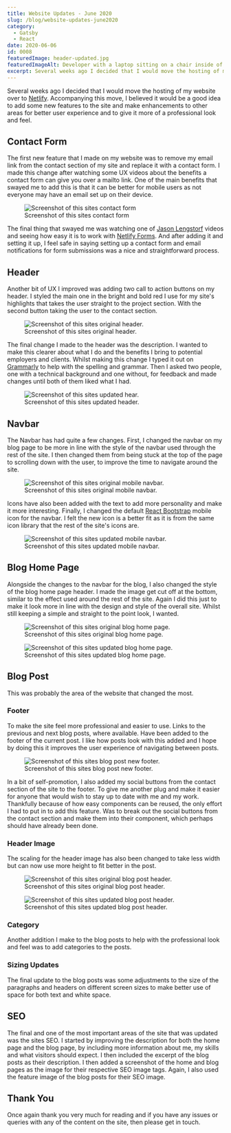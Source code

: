 ```yaml
---
title: Website Updates - June 2020
slug: /blog/website-updates-june2020
category:
  - Gatsby
  - React
date: 2020-06-06
id: 0008
featuredImage: header-updated.jpg
featuredImageAlt: Developer with a laptop sitting on a chair inside of an analog clock on the ground
excerpt: Several weeks ago I decided that I would move the hosting of my website over to Netlify. Accompanying...
---
```


Several weeks ago I decided that I would move the hosting of my website over to <a href='https://www.google.com/url?q=https://www.netlify.com/&amp;sa=D&amp;ust=1591456048028000'>Netlify</a>. Accompanying this move, I believed it would be a good idea to add some new features to the site and make enhancements to other areas for better user experience and to give it more of a professional look and feel.

## Contact Form

The first new feature that I made on my website was to remove my email link from the contact section of my site and replace it with a contact form. I made this change after watching some UX videos about the benefits a contact form can give you over a mailto link. One of the main benefits that swayed me to add this is that it can be better for mobile users as not everyone may have an email set up on their device.

<figure>
  <img src="contact-form.jpg" alt="Screenshot of this sites contact form" />
  <figcaption>Screenshot of this sites contact form</figcaption>
</figure>

The final thing that swayed me was watching one of <a href='https://www.google.com/url?q=https://www.youtube.com/watch?v%3Di6dZTL7gsCY&amp;sa=D&amp;ust=1591456048028000'>Jason Lengstorf</a> videos and seeing how easy it is to work with <a href='https://www.google.com/url?q=https://docs.netlify.com/forms/setup/&amp;sa=D&amp;ust=1591456048029000'>Netlify Forms</a>. And after adding it and setting it up, I feel safe in saying setting up a contact form and email notifications for form submissions was a nice and straightforward process.

## Header

Another bit of UX I improved was adding two call to action buttons on my header. I styled the main one in the bright and bold red I use for my site&#39;s highlights that takes the user straight to the project section. With the second button taking the user to the contact section.

<figure>
  <img
    src="header-original.jpg"
    alt="Screenshot of this sites original header."
  />
  <figcaption>Screenshot of this sites original header.</figcaption>
</figure>

The final change I made to the header was the description. I wanted to make this clearer about what I do and the benefits I bring to potential employers and clients. Whilst making this change I typed it out on <a href='https://www.google.com/url?q=https://grammarly.com&amp;sa=D&amp;ust=1591456048029000'>Grammarly</a> to help with the spelling and grammar. Then I asked two people, one with a technical background and one without, for feedback and made changes until both of them liked what I had.

<figure>
  <img src="header-updated.jpg" alt="Screenshot of this sites updated hear." />
  <figcaption>Screenshot of this sites updated header.</figcaption>
</figure>

## Navbar

The Navbar has had quite a few changes. First, I changed the navbar on my blog page to be more in line with the style of the navbar used through the rest of the site. I then changed them from being stuck at the top of the page to scrolling down with the user, to improve the time to navigate around the site.

<figure>
  <img
    src="mobile-menu-original.jpg"
    alt="Screenshot of this sites original mobile navbar."
  />
  <figcaption>Screenshot of this sites original mobile navbar.</figcaption>
</figure>

Icons have also been added with the text to add more personality and make it more interesting. Finally, I changed the default <a href='https://www.google.com/url?q=https://react-bootstrap.github.io/components/navbar&amp;sa=D&amp;ust=1591456048030000'>React Bootstrap</a> mobile icon for the navbar. I felt the new icon is a better fit as it is from the same icon library that the rest of the site&#39;s icons are.

<figure>
  <img
    src="mobile-menu-updated.jpg"
    alt="Screenshot of this sites updated mobile navbar."
  />
  <figcaption>Screenshot of this sites updated mobile navbar.</figcaption>
</figure>

## Blog Home Page

Alongside the changes to the navbar for the blog, I also changed the style of the blog home page header. I made the image get cut off at the bottom, similar to the effect used around the rest of the site. Again I did this just to make it look more in line with the design and style of the overall site. Whilst still keeping a simple and straight to the point look, I wanted.

<figure>
  <img
    src="blog-original.jpg"
    alt="Screenshot of this sites original blog home page."
  />
  <figcaption>Screenshot of this sites original blog home page.</figcaption>
</figure>
<figure>
  <img
    src="blog-updated.jpg"
    alt="Screenshot of this sites updated blog home page."
  />
  <figcaption>Screenshot of this sites updated blog home page.</figcaption>
</figure>

## Blog Post

This was probably the area of the website that changed the most.

### Footer

To make the site feel more professional and easier to use. Links to the previous and next blog posts, where available. Have been added to the footer of the current post. I like how posts look with this added and I hope by doing this it improves the user experience of navigating between posts.

<figure>
  <img
    src="blog-post-footer.jpg"
    alt="Screenshot of this sites blog post new footer."
  />
  <figcaption>Screenshot of this sites blog post new footer.</figcaption>
</figure>

In a bit of self-promotion, I also added my social buttons from the contact section of the site to the footer. To give me another plug and make it easier for anyone that would wish to stay up to date with me and my work. Thankfully because of how easy components can be reused, the only effort I had to put in to add this feature. Was to break out the social buttons from the contact section and make them into their component, which perhaps should have already been done.

### Header Image

The scaling for the header image has also been changed to take less width but
can now use more height to fit better in the post.

<figure>
  <img
    src="blog-post-original.jpg"
    alt="Screenshot of this sites original blog post header."
  />
  <figcaption>Screenshot of this sites original blog post header.</figcaption>
</figure>
<figure>
  <img
    src="blog-post-updated.jpg"
    alt="Screenshot of this sites updated blog post header."
  />
  <figcaption>Screenshot of this sites updated blog post header.</figcaption>
</figure>

### Category

Another addition I make to the blog posts to help with the professional look and feel was to add categories to the posts.

### Sizing Updates

The final update to the blog posts was some adjustments to the size of the paragraphs and headers on different screen sizes to make better use of space for both text and white space.

## SEO

The final and one of the most important areas of the site that was updated was the sites SEO. I started by improving the description for both the home page and the blog page, by including more information about me, my skills and what visitors should expect. I then included the excerpt of the blog posts as their description. I then added a screenshot of the home and blog pages as the image for their respective SEO image tags. Again, I also used the feature image of the blog posts for their SEO image.

## Thank You

Once again thank you very much for reading and if you have any issues or queries with any of the content on the site, then please get in touch.
